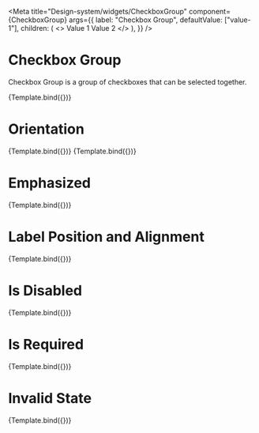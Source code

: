

<Meta
  title="Design-system/widgets/CheckboxGroup"
  component={CheckboxGroup}
  args={{
    label: "Checkbox Group",
    defaultValue: ["value-1"],
    children: (
      <>
        <Checkbox value="value-1">Value 1</Checkbox>
        <Checkbox value="value-2">Value 2</Checkbox>
      </>
    ),
  }}
/>


# Checkbox Group

Checkbox Group is a group of checkboxes that can be selected together.

<Canvas>
  <Story name="Checkbox Group">{Template.bind({})}</Story>
</Canvas>

<ArgsTable story="Checkbox Group" of={CheckboxGroup} />

# Orientation

<Canvas>
  <Story
    args={{
      orientation: "vertical",
    }}
    name="Orientation - Vertical"
  >
    {Template.bind({})}
  </Story>
  <Story
    args={{
      orientation: "horizontal",
    }}
    name="Orientation - Horizontal"
  >
    {Template.bind({})}
  </Story>
</Canvas>

# Emphasized

<Canvas>
  <Story
    args={{
      isEmphasized: true,
    }}
    name="Is Emphasised"
  >
    {Template.bind({})}
  </Story>
</Canvas>

# Label Position and Alignment

<Canvas>
  <Story
    args={{
      labelPosition: "side",
      labelWidth: "100px",
      errorMessage: "This is a description",
    }}
    name="Label Position - Side"
  >
    {Template.bind({})}
  </Story>
</Canvas>

# Is Disabled

<Canvas>
  <Story
    args={{
      isDisabled: true,
    }}
    name="Is Disabled"
  >
    {Template.bind({})}
  </Story>
</Canvas>

# Is Required

<Canvas>
  <Story
    args={{
      isRequired: true,
    }}
    name="Is Required"
  >
    {Template.bind({})}
  </Story>
</Canvas>

# Invalid State

<Canvas>
  <Story
    args={{
      validationState: "invalid",
      errorMessage: "This is a error message",
    }}
    name="Invalid State"
  >
    {Template.bind({})}
  </Story>
</Canvas>
